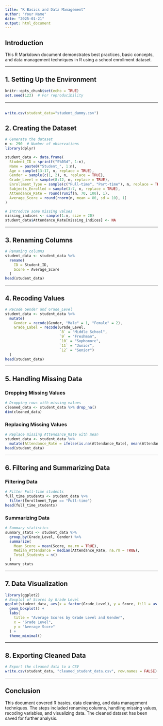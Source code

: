 ---
title: "R Basics and Data Management"
author: "Your Name"
date: "2025-01-21"
output: html_document
---

## Introduction

This R Markdown document demonstrates best practices, basic concepts, and data management techniques in R using a school enrollment dataset.

------------------------------------------------------------------------

## 1. Setting Up the Environment

```{r setup, include=FALSE}
knitr::opts_chunk$set(echo = TRUE)
set.seed(123)  # For reproducibility
```

------------------------------------------------------------------------

```{r}

```

```{r}
write.csv(student_data="student_dummy.csv")
```

## 2. Creating the Dataset

```{r create-dataset}
# Generate the dataset
n <- 290  # Number of observations
library(dplyr)

student_data <- data.frame(
  Student_ID = sprintf("S%03d", 1:n),
  Name = paste0("Student_", 1:n),
  Age = sample(13:17, n, replace = TRUE),
  Gender = sample(c(1, 2), n, replace = TRUE),
  Grade_Level = sample(8:12, n, replace = TRUE),
  Enrollment_Type = sample(c("Full-time", "Part-time"), n, replace = TRUE, prob = c(0.7, 0.3)),
  Subjects_Enrolled = sample(3:7, n, replace = TRUE),
  Attendance_Rate = round(runif(n, 70, 100), 1),
  Average_Score = round(rnorm(n, mean = 80, sd = 10), 1)
)

# Introduce some missing values
missing_indices <- sample(1:n, size = 20)
student_data$Attendance_Rate[missing_indices] <- NA

```

------------------------------------------------------------------------

## 3. Renaming Columns

```{r renaming-columns}
# Renaming columns
student_data <- student_data %>%
  rename(
    ID = Student_ID,
    Score = Average_Score
  )
head(student_data)
```

------------------------------------------------------------------------

## 4. Recoding Values

```{r recoding-values}
# Recode Gender and Grade_Level
student_data <- student_data %>%
  mutate(
    Gender = recode(Gender, "Male" = 1, "Female" = 2),
    Grade_Label = recode(Grade_Level,
                         `8` = "Middle School",
                         `9` = "Freshman",
                         `10` = "Sophomore",
                         `11` = "Junior",
                         `12` = "Senior")
  )
head(student_data)
```

------------------------------------------------------------------------

## 5. Handling Missing Data

### Dropping Missing Values

```{r drop-na}
# Dropping rows with missing values
cleaned_data <- student_data %>% drop_na()
dim(cleaned_data)
```

### Replacing Missing Values

```{r replace-na}
# Replace missing Attendance_Rate with mean
student_data <- student_data %>%
  mutate(Attendance_Rate = ifelse(is.na(Attendance_Rate), mean(Attendance_Rate, na.rm = TRUE), Attendance_Rate))
head(student_data)
```

------------------------------------------------------------------------

## 6. Filtering and Summarizing Data

### Filtering Data

```{r filtering}
# Filter Full-time students
full_time_students <- student_data %>%
  filter(Enrollment_Type == "Full-time")
head(full_time_students)
```

### Summarizing Data

```{r summarizing}
# Summary statistics
summary_stats <- student_data %>%
  group_by(Grade_Level, Gender) %>%
  summarize(
    Mean_Score = mean(Score, na.rm = TRUE),
    Median_Attendance = median(Attendance_Rate, na.rm = TRUE),
    Total_Students = n()
  )
summary_stats
```

------------------------------------------------------------------------

## 7. Data Visualization

```{r visualization}
library(ggplot2)
# Boxplot of Scores by Grade Level
ggplot(student_data, aes(x = factor(Grade_Level), y = Score, fill = as.factor(Gender))) +
  geom_boxplot() +
  labs(
    title = "Average Scores by Grade Level and Gender",
    x = "Grade Level",
    y = "Average Score"
  ) +
  theme_minimal()
```

------------------------------------------------------------------------

## 8. Exporting Cleaned Data

```{r export-data}
# Export the cleaned data to a CSV
write.csv(student_data, "cleaned_student_data.csv", row.names = FALSE)
```

------------------------------------------------------------------------

## Conclusion

This document covered R basics, data cleaning, and data management techniques. The steps included renaming columns, handling missing values, recoding variables, and visualizing data. The cleaned dataset has been saved for further analysis.
